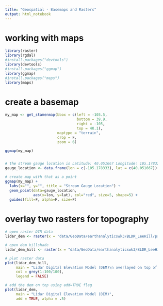 ```yaml
---
title: "Geospatial - Basemaps and Rasters"
output: html_notebook
---
```


# working with maps

```r
library(raster)
library(rgdal)
#install.packages("devtools")
library(devtools)
#install.packages("ggmap")
library(ggmap)
#install.packages("maps")
library(maps)

```

# create a basemap

```r

my_map <- get_stamenmap(bbox = c(left = -105.5,
                                 bottom = 39.9,
                                 right = -105,
                                 top = 40.1),
                        maptype = "terrain",
                        crop = F,
                        zoom = 6)

ggmap(my_map)


# the stream gauge location is Latitude: 40.051667 Longitude: 105.178333
gauge_location <- data.frame(lon = c(-105.178333), lat = c(40.051667))

# create map with that as a point
ggmap(my_map) +
  labs(x="", y="", title = "Stream Gauge Location") +
  geom_point(data=gauge_location,
             aes(x=lon, y=lat), col="red", size=5, shape=5) +
  guides(fill=F, alpha=F, size=F)

```

# overlay two rasters for topography

```r

# open raster DTM data
lidar_dem <- raster(x = "data/GeoData/earthanalyticswk3/BLDR_LeeHill/pre-flood/lidar/pre_DTM.tif")

# open dem hillshade
lidar_dem_hill <- raster(x = "data/GeoData/earthanalyticswk3/BLDR_LeeHill/pre-flood/lidar/pre_DTM_hill.tif")

# plot raster data
plot(lidar_dem_hill,
     main = "Lidar Digital Elevation Model (DEM)\n overlayed on top of a hillshade",
     col = grey(1:100/100),
     legend = FALSE)

# add the dem on top using add=TRUE flag
plot(lidar_dem,
     main = "Lidar Digital Elevation Model (DEM)",
     add = TRUE, alpha = .5)
```

